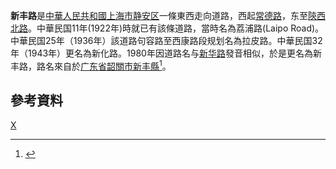 '''新丰路'''是[[中華人民共和國|中華人民共和國]][[上海市|上海市]][[静安区|静安区]]一條東西走向道路，西起[[常德路|常德路]]，东至[[陝西北路|陝西北路]]。中華民国11年(1922年)時就已有該條道路，當時名為荔浦路(Laipo Road)。中華民国25年（1936年）該道路句容路至西康路段规划名為拉皮路。中華民国32年（1943年）更名為新化路。1980年因道路名与[[新华路_(上海)|新华路]]發音相似，於是更名為新丰路，路名來自於[[广东省|广东省]][[韶關市|韶關市]][[新丰縣|新丰縣]]<ref>{{cite news |title=第二节　县镇级类 |url=http://www.shtong.gov.cn/Newsite/node2/node2245/node70862/node70870/node70919/node70925/userobject1ai73717.html |publisher=上海市地方志辦公室 |accessdate=2020-12-29 |archive-date=2018-09-30 |archive-url=https://web.archive.org/web/20180930154432/http://www.shtong.gov.cn/Newsite/node2/node2245/node70862/node70870/node70919/node70925/userobject1ai73717.html |dead-url=no }}</ref>。

== 參考資料 ==
{{Reflist|2}}

[[Category:上海道路|X]]